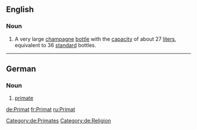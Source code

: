 {{also|primat}}
==English==
===Noun===
{{en-noun}}

# A very large [[champagne]] [[bottle]] with the [[capacity]] of about 27 [[liter]]s, equivalent to 36 [[standard]] bottles.

----

==German==
===Noun===
{{wikipedia|lang=de}}
{{de-noun|g=m|genitive=Primaten|plural=Primaten}}
# [[primate]]
[[Category:de:Primates]]
[[Category:de:Religion]]

[[de:Primat]]
[[fr:Primat]]
[[ru:Primat]]